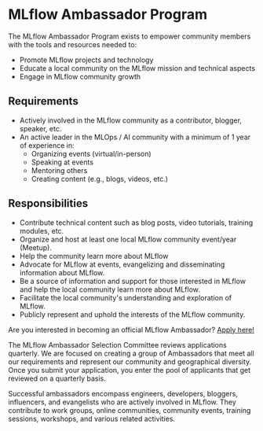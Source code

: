 <h1 style={{fontSize: "3rem"}}>MLflow Ambassador Program</h1>

The MLflow Ambassador Program exists to empower community members with the tools and resources needed to:

- Promote MLflow projects and technology
- Educate a local community on the MLflow mission and technical aspects
- Engage in MLflow community growth

<h2 style={{fontSize: "2rem"}}>Requirements</h2>

- Actively involved in the MLflow community as a contributor, blogger, speaker, etc.
- An active leader in the MLOps / AI community with a minimum of 1 year of experience in:
  - Organizing events (virtual/in-person)
  - Speaking at events
  - Mentoring others
  - Creating content (e.g., blogs, videos, etc.)

<h2 style={{fontSize: "2rem"}}>Responsibilities</h2>

- Contribute technical content such as blog posts, video tutorials, training modules, etc.
- Organize and host at least one local MLflow community event/year (Meetup).
- Help the community learn more about MLflow
- Advocate for MLflow at events, evangelizing and disseminating information about MLflow.
- Be a source of information and support for those interested in MLflow and help the local community learn more about MLflow.
- Facilitate the local community's understanding and exploration of MLflow.
- Publicly represent and uphold the interests of the MLflow community.

Are you interested in becoming an official MLflow Ambassador? [Apply here!](https://forms.gle/foW9ZtietYLLYCp99)

The MLflow Ambassador Selection Committee reviews applications quarterly. We are focused on creating a group of Ambassadors that meet all our requirements and represent our community and geographical diversity. Once you submit your application, you enter the pool of applicants that get reviewed on a quarterly basis.

Successful ambassadors encompass engineers, developers, bloggers, influencers, and evangelists who are actively involved in MLflow. They contribute to work groups, online communities, community events, training sessions, workshops, and various related activities.
